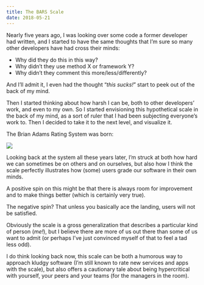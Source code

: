 ```yaml
---
title: The BARS Scale
date: 2018-05-21
---
```


Nearly five years ago, I was looking over some code a former developer had written, and I started to have the same thoughts that I’m sure so many other developers have had cross their minds:

* Why did they do this in this way?
* Why didn’t they use method X or framework Y?
* Why didn’t they comment this more/less/differently?

And I’ll admit it, I even had the thought “*this sucks!*” start to peek out of the back of my mind.

Then I started thinking about how harsh I can be, both to other developers’ work, and even to my own. So I started envisioning this hypothetical scale in the back of my mind, as a sort of ruler that I had been subjecting everyone’s work to. Then I decided to take it to the next level, and visualize it.

The Brian Adams Rating System was born:

<img src="/images/blog/bars-scale.jpg" class="center" />

Looking back at the system all these years later, I’m struck at both how hard we can sometimes be on others and on ourselves, but also how I think the scale perfectly illustrates how (some) users grade our software in their own minds.

A positive spin on this might be that there is always room for improvement and to make things better (which is certainly very true).

The negative spin? That unless you basically ace the landing, users will not be satisfied.

Obviously the scale is a gross generalization that describes a particular kind of person (*me!*), but I believe there are more of us out there than some of us want to admit (or perhaps I’ve just convinced myself of that to feel a tad less odd).

I do think looking back now, this scale can be both a humorous way to approach kludgy software (I’m still known to rate new services and apps with the scale), but also offers a cautionary tale about being hypercritical with yourself, your peers and your teams (for the managers in the room).